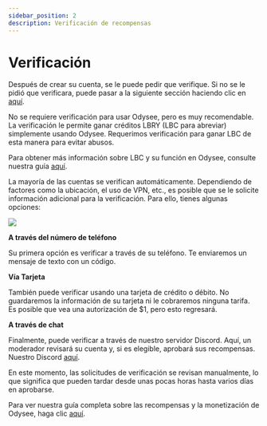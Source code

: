 ---
sidebar_position: 2
description: Verificación de recompensas
---

# Verificación

Después de crear su cuenta, se le puede pedir que verifique. Si no se le pidió que verificara, puede pasar a la siguiente sección haciendo clic en [aquí](link.com). 

No se requiere verificación para usar Odysee, pero es muy recomendable. La verificación le permite ganar créditos LBRY (LBC para abreviar) simplemente usando Odysee. Requerimos verificación para ganar LBC de esta manera para evitar abusos.

Para obtener más información sobre LBC y su función en Odysee, consulte nuestra guía [aquí](http://chihuahuaspin.com).

La mayoría de las cuentas se verifican automáticamente. Dependiendo de factores como la ubicación, el uso de VPN, etc., es posible que se le solicite información adicional para la verificación. Para ello, tienes algunas opciones:

![](https://i.imgur.com/lDgkeUF.png)

**A través del número de teléfono**

Su primera opción es verificar a través de su teléfono. Te enviaremos un mensaje de texto con un código.

**Vía Tarjeta** 

También puede verificar usando una tarjeta de crédito o débito. No guardaremos la información de su tarjeta ni le cobraremos ninguna tarifa. Es posible que vea una autorización de $1, pero esto regresará.

**A través de chat**

Finalmente, puede verificar a través de nuestro servidor Discord. Aquí, un moderador revisará su cuenta y, si es elegible, aprobará sus recompensas. Nuestro Discord [aquí](https://discord.com/invite/sWedwsNWjX).

En este momento, las solicitudes de verificación se revisan manualmente, lo que significa que pueden tardar desde unas pocas horas hasta varios días en aprobarse.

Para ver nuestra guía completa sobre las recompensas y la monetización de Odysee, haga clic [aquí](http://chihuahuaspin.com).